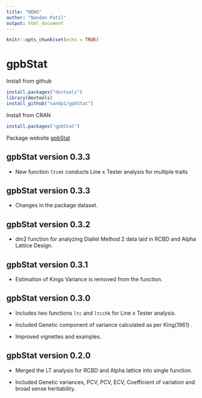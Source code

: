 ```yaml
---
title: "NEWS"
author: "Nandan Patil"
output: html_document
---
```


```r
knitr::opts_chunk$set(echo = TRUE)
```
# gpbStat

Install from github 
``` r
install.packages("devtools")
library(devtools)
install_github("nandp1/gpbStat")
```

Install from CRAN
``` r
install.packages("gpbStat")
```
Package website [gpbStat](https://nandp1.github.io/gpbStat/)


## gpbStat version 0.3.3

* New function ```ltcmt``` conducts Line x Tester analysis for multiple traits


## gpbStat version 0.3.3

* Changes in the package dataset. 


## gpbStat version 0.3.2

* dm2 function for analyzing Diallel Method 2 data laid in RCBD and Alpha Lattice Design. 


## gpbStat version 0.3.1

* Estimation of Kings Variance is removed from the function. 

## gpbStat version 0.3.0

* Includes two functions `ltc` and `ltcchk` for Line x Tester analysis. 

* Included Genetic component of variance calculated as per King(1961) . 

* Improved vignettes and examples. 


## gpbStat version 0.2.0

* Merged the LT analysis for RCBD and Alpha lattice into single function.  

* Included Genetic variances, PCV, PCV, ECV, Coefficient of variation and broad sense heritability. 

